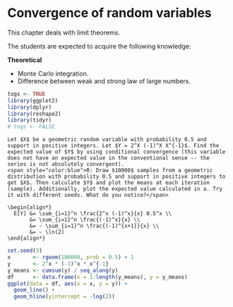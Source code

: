 # Convergence of random variables {#lt}

This chapter deals with limit theorems.

The students are expected to acquire the following knowledge:

**Theoretical**

- Monte Carlo integration.
- Difference between weak and strong law of large numbers.

```r
togs <- TRUE
library(ggplot2)
library(dplyr)
library(reshape2)
library(tidyr)
# togs <- FALSE
```


```exercise
Let $X$ be a geometric random variable with probability 0.5 and support in positive integers. Let $Y = 2^X (-1)^X X^{-1}$. Find the expected value of $Y$ by using conditional convergence (this variable does not have an expected value in the conventional sense -- the series is not absolutely convergent).
<span style="color:blue">R: Draw $10000$ samples from a geometric distribution with probability 0.5 and support in positive integers to get $X$. Then calculate $Y$ and plot the means at each iteration (sample). Additionally, plot the expected value calculated in a. Try it with different seeds. What do you notice?</span>

```
```solution

\begin{align*}
  E[Y] &= \sum_{i=1}^n \frac{2^x (-1)^x}{x} 0.5^x \\
       &= \sum_{i=1}^n \frac{(-1)^x}{x} \\
       &= - \sum_{i=1}^n \frac{(-1)^{x+1}}{x} \\
       &= - \ln(2)
\end{align*}

```
```r
set.seed(3)
x       <- rgeom(100000, prob = 0.5) + 1
y       <- 2^x * (-1)^x * x^{-1}
y_means <- cumsum(y) / seq_along(y)
df      <- data.frame(x = 1:length(y_means), y = y_means)
ggplot(data = df, aes(x = x, y = y)) +
  geom_line() +
  geom_hline(yintercept = -log(2))
```
